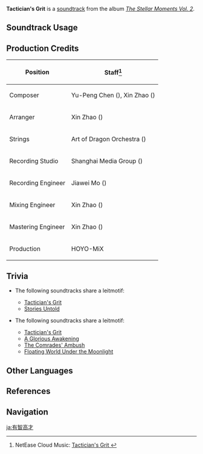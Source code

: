 {{Soundtrack Infobox
|image          = The Stellar Moments Vol. 2.png
|album          = The Stellar Moments Vol. 2
|number         = 17
|featured       =
|featured2      =
|featured3      =
|featured_disc  =
|featured_disc2 =
|featured_disc3 =
|youtube_id     = B27ON7fesl4
|spotify_id     = 7vSFS6WN4EebG9xMrSsciE
|previous       = Good Hunting on a New Horizon
|next           = A Glorious Awakening
}}
'''Tactician's Grit''' is a [[soundtrack]] from the album ''[[The Stellar Moments Vol. 2]]''.

==Soundtrack Usage==
{{Soundtrack Usage
|mediaoriginal = Character Teaser;;Sangonomiya Kokomi
|quest    = 
|location = 
|domain   = 
}}

==Production Credits==
{| class="wikitable"
! Position
! Staff<ref>NetEase Cloud Music: [https://music.163.com/#/song?id=1913532418 Tactician's Grit {{zh|聪明徇智}}]</ref>
|-
! Composer
| Yu-Peng Chen ({{zh|陈致逸}}), Xin Zhao ({{zh|赵鑫}})
|-
! Arranger
| Xin Zhao ({{zh|赵鑫}})
|-
! Strings
| Art of Dragon Orchestra ({{zh|龙之艺交响乐团}})
|-
! Recording Studio
| Shanghai Media Group ({{zh|上海广播大厦}})
|-
! Recording Engineer
| Jiawei Mo ({{zh|莫家伟}})
|-
! Mixing Engineer
| Xin Zhao ({{zh|赵鑫}})
|-
! Mastering Engineer
| Xin Zhao ({{zh|赵鑫}})
|-
! Production
| HOYO-MiX
|}

==Trivia==
* <section begin="TacticiansGritLeitmotif" />The following soundtracks share a leitmotif:
** [[Tactician's Grit]]
** [[Stories Untold]]<section end="TacticiansGritLeitmotif" />
* <section begin="KokomiLeitmotif" />The following soundtracks share a leitmotif:
** [[Tactician's Grit]]
** [[A Glorious Awakening]]
** [[The Comrades' Ambush]]
** [[Floating World Under the Moonlight (Soundtrack)|Floating World Under the Moonlight]]<section end="KokomiLeitmotif" />

==Other Languages==
{{Other Languages
|en       = Tactician's Grit
|zhs      = 聪明徇智
|zhs_rm   = Cōngmíng Xùnzhì
|zht      = 聰明徇智
|zht_rm   = Cōngmíng Xùnzhì
|zh_tl    = 
|ja       = 有智高才
|ja_rm    = Yuuchi-kousai
|ja_tl    = Borne Wisdom, Utmost Talent
}}

==References==
{{Reflist}}

==Navigation==
{{Soundtrack Navbox|The Stellar Moments}}

[[ja:有智高才]]